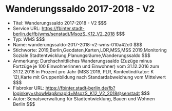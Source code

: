 # Wanderungssaldo 2017-2018 - V2
- Titel: Wanderungssaldo 2017-2018 - V2 $$$
- Service URL: https://fbinter.stadt-berlin.de/fb/wms/senstadt/MsozS_K12_V2_2018 $$$
- Typ: WMS $$$
- Name: wanderungssaldo-2017-2018-v2-wms-010a42c0 $$$
- Stichworte: 2019,Berlin,Geodaten,Karten,LOR,MSS,MSS 2019,Monitoring Soziale Stadtentwicklung,Planungsräume,Wanderungssaldo $$$
- Anmerkung: Durchschnittliches Wanderungssaldo (Zuzüge minus Fortzüge je 100 Einwohnerinnen und Einwohner) vom 31.12.2016 zum 31.12.2018 in Prozent pro Jahr (MSS 2019, PLR, Kontextindikator: K 12),Karte mit Gruppenbildung nach Standardabweichung vom Mittelwert $$$
- Fisbroker URL: https://fbinter.stadt-berlin.de/fb?loginkey=showMap&mapId=MsozS_K12_V2_2018@senstadt $$$
- Autor: Senatsverwaltung für Stadtentwicklung, Bauen und Wohnen Berlin $$$
